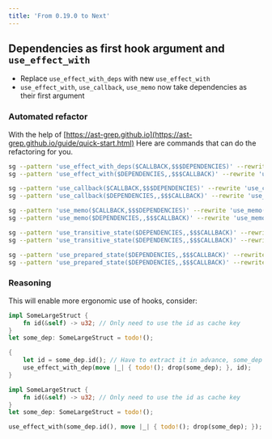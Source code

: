 ```yaml
---
title: 'From 0.19.0 to Next'
---
```



## Dependencies as first hook argument and `use_effect_with`

-   Replace `use_effect_with_deps` with new `use_effect_with`
-   `use_effect_with`, `use_callback`, `use_memo` now take dependencies as their first argument

### Automated refactor

With the help of [https://ast-grep.github.io](https://ast-grep.github.io/guide/quick-start.html)
Here are commands that can do the refactoring for you.

```bash
sg --pattern 'use_effect_with_deps($CALLBACK,$$$DEPENDENCIES)' --rewrite 'use_effect_with($$$DEPENDENCIES, $CALLBACK)' -l rs -i
sg --pattern 'use_effect_with($DEPENDENCIES,,$$$CALLBACK)' --rewrite 'use_effect_with($DEPENDENCIES,$$$CALLBACK)' -l rs -i

sg --pattern 'use_callback($CALLBACK,$$$DEPENDENCIES)' --rewrite 'use_callback($$$DEPENDENCIES, $CALLBACK)' -l rs -i
sg --pattern 'use_callback($DEPENDENCIES,,$$$CALLBACK)' --rewrite 'use_callback($DEPENDENCIES,$$$CALLBACK)' -l rs -i

sg --pattern 'use_memo($CALLBACK,$$$DEPENDENCIES)' --rewrite 'use_memo($$$DEPENDENCIES, $CALLBACK)' -l rs -i
sg --pattern 'use_memo($DEPENDENCIES,,$$$CALLBACK)' --rewrite 'use_memo($DEPENDENCIES,$$$CALLBACK)' -l rs -i

sg --pattern 'use_transitive_state($DEPENDENCIES,,$$$CALLBACK)' --rewrite 'use_transitive_state($DEPENDENCIES,$$$CALLBACK)' -l rs -i
sg --pattern 'use_transitive_state($DEPENDENCIES,,$$$CALLBACK)' --rewrite 'use_transitive_state($DEPENDENCIES,$$$CALLBACK)' -l rs -i

sg --pattern 'use_prepared_state($DEPENDENCIES,,$$$CALLBACK)' --rewrite 'use_prepared_state($DEPENDENCIES,$$$CALLBACK)' -l rs -i
sg --pattern 'use_prepared_state($DEPENDENCIES,,$$$CALLBACK)' --rewrite 'use_prepared_state($DEPENDENCIES,$$$CALLBACK)' -l rs -i
```

### Reasoning

This will enable more ergonomic use of hooks, consider:

<Tabs>
  <TabItem value="before" label="Before" default>

```rust ,ignore
impl SomeLargeStruct {
    fn id(&self) -> u32; // Only need to use the id as cache key
}
let some_dep: SomeLargeStruct = todo!();

{
    let id = some_dep.id(); // Have to extract it in advance, some_dep is moved already in the second argument
    use_effect_with_dep(move |_| { todo!(); drop(some_dep); }, id);
}
```

  </TabItem>
  <TabItem value="after" label="After">

```rust ,ignore
impl SomeLargeStruct {
    fn id(&self) -> u32; // Only need to use the id as cache key
}
let some_dep: SomeLargeStruct = todo!();

use_effect_with(some_dep.id(), move |_| { todo!(); drop(some_dep); });

```

  </TabItem>
</Tabs>
